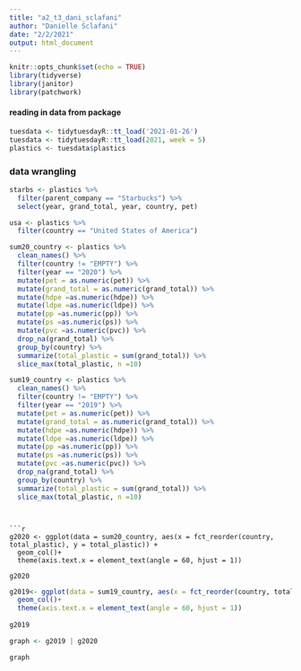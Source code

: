 ```yaml
---
title: "a2_t3_dani_sclafani"
author: "Danielle Sclafani"
date: "2/2/2021"
output: html_document
---
```


```r
knitr::opts_chunk$set(echo = TRUE)
library(tidyverse)
library(janitor)
library(patchwork)
```

#### reading in data from package
```r
tuesdata <- tidytuesdayR::tt_load('2021-01-26')
tuesdata <- tidytuesdayR::tt_load(2021, week = 5)
plastics <- tuesdata$plastics
```

### data wrangling

```r
starbs <- plastics %>% 
  filter(parent_company == "Starbucks") %>% 
  select(year, grand_total, year, country, pet)
```


```r
usa <- plastics %>% 
  filter(country == "United States of America")
```

```r
sum20_country <- plastics %>% 
  clean_names() %>% 
  filter(country != "EMPTY") %>%
  filter(year == "2020") %>% 
  mutate(pet = as.numeric(pet)) %>% 
  mutate(grand_total = as.numeric(grand_total)) %>% 
  mutate(hdpe =as.numeric(hdpe)) %>% 
  mutate(ldpe =as.numeric(ldpe)) %>% 
  mutate(pp =as.numeric(pp)) %>% 
  mutate(ps =as.numeric(ps)) %>% 
  mutate(pvc =as.numeric(pvc)) %>% 
  drop_na(grand_total) %>% 
  group_by(country) %>% 
  summarize(total_plastic = sum(grand_total)) %>% 
  slice_max(total_plastic, n =10)
```

```r
sum19_country <- plastics %>% 
  clean_names() %>% 
  filter(country != "EMPTY") %>%
  filter(year == "2019") %>% 
  mutate(pet = as.numeric(pet)) %>% 
  mutate(grand_total = as.numeric(grand_total)) %>% 
  mutate(hdpe =as.numeric(hdpe)) %>% 
  mutate(ldpe =as.numeric(ldpe)) %>% 
  mutate(pp =as.numeric(pp)) %>% 
  mutate(ps =as.numeric(ps)) %>% 
  mutate(pvc =as.numeric(pvc)) %>% 
  drop_na(grand_total) %>% 
  group_by(country) %>% 
  summarize(total_plastic = sum(grand_total)) %>% 
  slice_max(total_plastic, n =10)
```
```


```r
g2020 <- ggplot(data = sum20_country, aes(x = fct_reorder(country, total_plastic), y = total_plastic)) +
  geom_col()+
  theme(axis.text.x = element_text(angle = 60, hjust = 1))
  
g2020
```



```r
g2019<- ggplot(data = sum19_country, aes(x = fct_reorder(country, total_plastic), y = total_plastic)) +
  geom_col()+
  theme(axis.text.x = element_text(angle = 60, hjust = 1))
  
g2019
```


```r
graph <- g2019 | g2020

graph
```




